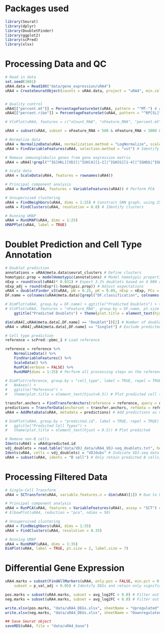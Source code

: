 # Packages used
```r
library(Seurat)
library(dplyr)
library(DoubletFinder)
library(ggplot2)
library(scPred)
library(xlsx)
```


# Processing Data and QC
```r
# Read in data
set.seed(1001)
uRA4.data = Read10X("data/gene_expression/uRA4")
uRA4 = CreateSeuratObject(counts = uRA4.data, project = "uRA4", min.cells = 3, min.features = 200)


# Quality control
uRA4[["percent.mt"]] = PercentageFeatureSet(uRA4, pattern = "^MT-") # Add percent mitochondrial genes expressed as metadata
uRA4[["percent.ribo"]] = PercentageFeatureSet(uRA4, pattern = "^RP[SL]") # Add percent ribosomal genes expressed as metadata

# VlnPlot(uRA4, features = c("nCount_RNA", "nFeature_RNA", "percent.mt", "percent.ribo"), ncol = 2) # Plot relevant quality control metrics

uRA4 = subset(uRA4, subset = nFeature_RNA > 500 & nFeature_RNA < 3000 & percent.mt < 12 & percent.ribo > 5) # Filter cells

# Normalize data
uRA4 = NormalizeData(uRA4, normalization.method = "LogNormalize", scale.factor = 10000) # Log-normalize the data
uRA4 = FindVariableFeatures(uRA4, selection.method = "vst") # Identify highly variable genes

# Remove immunoglobulin genes from gene expression matrix
uRA4 = uRA4[!grepl("^IG[HKL][VDJ]|^IGH[A][1-2]|^IGH[G][1-4]|^IGHD$|^IGHM$|^IGHE$|^IGKC$|^IGLC[1-7]|^AC233755.1$", rownames(uRA4)),] # See Sundell et al. (2022) for details.

# Scale data
uRA4 = ScaleData(uRA4, features = rownames(uRA4))

# Principal component analysis
uRA4 = RunPCA(uRA4, features = VariableFeatures(uRA4)) # Perform PCA

# Unsupervised clustering
uRA4 = FindNeighbors(uRA4, dims = 1:25) # Construct SNN graph, using 25 PCs
ueRA = FindClusters(uRA4, resolution = 0.8) # Identify clusters

# Running UMAP
uRA4 = RunUMAP(uRA4, dims = 1:25)
UMAPPlot(uRA4, label = TRUE)
```

# Doublet Prediction and Cell Type Annotation
```r
# Doublet prediction
annotations = uRA4@meta.data$seurat_clusters # Define clusters
homotypic.prop = modelHomotypic(annotations) # Model homotypic proportions
nExp = round(ncol(uRA4)* 0.031) # Expect 3.1% doublets based on 4 000 cells
nExp_adj = round(nExp*(1-homotypic.prop)) # Adjust expectations
uRA4 = doubletFinder_v3(uRA4, pN = 0.25, pK = 0.09, nExp = nExp, PCs = 1:25) # Perform doublet prediction
DF.name = colnames(uRA4@meta.data)[grepl("DF.classification", colnames(uRA4@meta.data))]

# DimPlot(uRA4, group.by = DF.name) + ggtitle("Predicted Doublets") + theme(plot.title = element_text(hjust = 0.5)) # Plot predicted doublets
# VlnPlot(uRA4, features = "nFeature_RNA", group.by = DF.name, pt.size = 0.1) +
	ggtitle("Predicted Doublets") + theme(plot.title = element_text(hjust = 0.5)) # Plot number of detected genes in cells

dim(uRA4[,uRA4@meta.data[,DF.name] == "Doublet"])[2] # Number of doublets detected
uRA4 = uRA4[,uRA4@meta.data[,DF.name] == "Singlet"] # Exclude predicted doublets

# Cell type prediction
reference = scPred::pbmc_1 # Load reference

reference = reference %>% 
	NormalizeData() %>%
	FindVariableFeatures() %>%
	ScaleData() %>%
	RunPCA(verbose = FALSE) %>%
	RunUMAP(dims = 1:25) # Perform all processing steps on the reference data

# DimPlot(reference, group.by = "cell_type", label = TRUE, repel = TRUE) + 
#	NoAxes() + 
#	ggtitle("Reference") + 
#	theme(plot.title = element_text(hjust=0.5)) # Plot predicted cell types in reference in UMAP space

transfer.anchors = FindTransferAnchors(reference = reference, query = uRA4, dims = 1:25) # Identify transfer anchors
predictions = TransferData(anchorset = transfer.anchors, refdata = reference$cell_type, dims = 1:25) # Transfer predictions
uRA4 = AddMetaData(uRA4, metadata = predictions) # Add predictions as metadata

# DimPlot(uRA4, group.by = "predicted.id", label = TRUE, repel = TRUE) +
#	ggtitle("Predicted Cell Types") + 
#	theme(plot.title = element_text(hjust = 0.5)) # Plot predicted 

# Remove non-B cells
Idents(uRA4) = uRA4$predicted.id
vdj_doublets = read.table("data/VDJ_data/uRA4_VDJ-seq_doublets.txt", header = FALSE, row.names = NULL) # Read in list of VDJ-seq doublets
Idents(uRA4, cells = vdj_doublets) = "VDJdubs" # Indicate VDJ-seq data doublets
uRA4 = subset(uRA4, idents = "B cell") # Only retain predicted B cells, and discard VDJ-seq doublets
```

# Processing Filtered Data
```r
# Single-Cell Transform
uRA4 = SCTransform(uRA4, variable.features.n = dim(uRA4)[1]) # Due to high homegenity in the data (all memory B cells), all genes are retained as variable features

# Principal component analysis
uRA4 = RunPCA(uRA4, features = VariableFeatures(uRA4), assay = "SCT") # Perform PCA
# ElbowPlot(uRA4, reduction = "pca", ndims = 50)

# Unsupervised clustering
uRA4 = FindNeighbors(uRA4, dims = 1:35)
uRA4 = FindClusters(uRA4, resolution = 0.35)

# Running UMAP
uRA4 = RunUMAP(uRA4, dims = 1:35)
DimPlot(uRA4, label = TRUE, pt.size = 2, label.size = 7)
```


# Differential Gene Expression
```r
uRA4.marks = subset(FindAllMarkers(uRA4, only.pos = FALSE, min.pct = 0.25),
	subset = p_val_adj < 0.05) # Identify DEGs and retain only significant DEGs 

pos.marks = subset(uRA4.marks, subset = avg_log2FC > 0.0) # Filter out upregulated DEGs
neg.marks = subset(uRA4.marks, subset = avg_log2FC < 0.0) # Filter out downregulated DEGs

write.xlsx(pos.marks, "data/uRA4_DEGs.xlsx", sheetName = "Upregulated", col.names = TRUE, row.names = FALSE)
write.xlsx(neg.marks, "data/uRA4_DEGs.xlsx", sheetName = "Downregulated", col.names = TRUE, row.names = FALSE, append = TRUE)

## Save Seurat object
saveRDS(uRA4, file = "data/uRA4_base")
```
